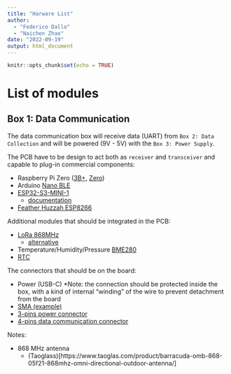 ```yaml
---
title: "Harware List"
author: 
  - "Federico Dallo"
  - "Naichen Zhao"
date: "2022-09-19"
output: html_document
---
```


```r
knitr::opts_chunk$set(echo = TRUE)
```

# List of modules

## Box 1: Data Communication 

The data communication box will receive data (UART) from `Box 2: Data Collection` and will be powered (9V - 5V) with the `Box 3: Power Supply`.

The PCB have to be design to act both as `receiver` and `transceiver` and capable to plug-in commercial components:

- Raspberry Pi Zero ([3B+](https://www.raspberrypi.com/products/raspberry-pi-3-model-b-plus/), [Zero](https://www.raspberrypi.com/products/raspberry-pi-zero-2-w/)) 
- Arduino [Nano BLE](https://store-usa.arduino.cc/products/arduino-nano-33-ble?selectedStore=us)
- [ESP32-S3-MINI-1](https://www.adafruit.com/product/5477)
   - [documentation](https://docs.espressif.com/projects/arduino-esp32/en/latest/installing.html)
- [Feather Huzzah ESP8266](https://www.adafruit.com/product/2821)

Additional modules that should be integrated in the PCB:

- [LoRa 868MHz](https://www.adafruit.com/product/3072)
  - [alternative](https://www.digikey.com/en/products/detail/seeed-technology-co.,-ltd/109990166/7033232?utm_adgroup=RF%20Transceiver%20Modules&utm_source=google&utm_medium=cpc&utm_campaign=Shopping_Product_RF%2FIF%20and%20RFID_NEW&utm_term=&utm_content=RF%20Transceiver%20Modules&gclid=CjwKCAjwpqCZBhAbEiwAa7pXeRL7nhQhQ7vTGvsG-45Smy6gd5Uc4cDUkz6kC4OnWObWKTFqP0Ql0xoCmRAQAvD_BwE)
- Temperature/Humidity/Pressure [BME280](https://www.adafruit.com/product/2652)
- [RTC](https://www.adafruit.com/product/3013)

The connectors that should be on the board:

- Power (USB-C) *Note: the connection should be protected inside the box, with a kind of internal "winding" of the wire to prevent detachment from the board
- [SMA (example)](https://www.adafruit.com/product/1865) 
- [3-pins power connector](https://www.amazon.com/CNLINKO-Industrial-Connector-Receptacles-Waterproof/dp/B06XFM835T/ref=asc_df_B06XFM835T/?tag=hyprod-20&linkCode=df0&hvadid=309764501757&hvpos=&hvnetw=g&hvrand=15304547746607914750&hvpone=&hvptwo=&hvqmt=&hvdev=c&hvdvcmdl=&hvlocint=&hvlocphy=9032083&hvtargid=pla-572365072529&psc=1)
- [4-pins data communication connector](https://www.amazon.com/CNLINKO-Industrial-Connector-Receptacles-Waterproof/dp/B06XFMQHWM/ref=sr_1_3?crid=33AKG98EDODT9&keywords=CNLINKO+4+Pin+Power+Industrial+Circular+Connector&qid=1664912760&qu=eyJxc2MiOiIyLjEzIiwicXNhIjoiMS41NCIsInFzcCI6IjEuMzcifQ%3D%3D&s=electronics&sprefix=cnlinko+4+pin+power+industrial+circular+connector%2Celectronics%2C183&sr=1-3)

Notes:

- 868 MHz antenna
  - (Taoglass)[https://www.taoglas.com/product/barracuda-omb-868-05f21-868mhz-omni-directional-outdoor-antenna/]





